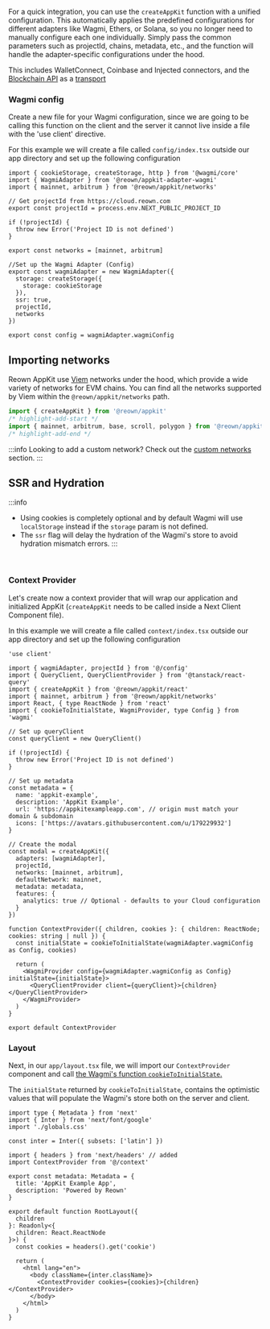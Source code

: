 For a quick integration, you can use the `createAppKit` function with a unified configuration. This automatically applies the predefined configurations for different adapters like Wagmi, Ethers, or Solana, so you no longer need to manually configure each one individually. Simply pass the common parameters such as projectId, chains, metadata, etc., and the function will handle the adapter-specific configurations under the hood.

This includes WalletConnect, Coinbase and Injected connectors, and the [Blockchain API](../../../../cloud/blockchain-api.mdx) as a [transport](https://wagmi.sh/core/api/createConfig#transports)

### Wagmi config

Create a new file for your Wagmi configuration, since we are going to be calling this function on the client and the server it cannot live inside a file with the 'use client' directive.

For this example we will create a file called `config/index.tsx` outside our app directory and set up the following configuration

```tsx
import { cookieStorage, createStorage, http } from '@wagmi/core'
import { WagmiAdapter } from '@reown/appkit-adapter-wagmi'
import { mainnet, arbitrum } from '@reown/appkit/networks'

// Get projectId from https://cloud.reown.com
export const projectId = process.env.NEXT_PUBLIC_PROJECT_ID

if (!projectId) {
  throw new Error('Project ID is not defined')
}

export const networks = [mainnet, arbitrum]

//Set up the Wagmi Adapter (Config)
export const wagmiAdapter = new WagmiAdapter({
  storage: createStorage({
    storage: cookieStorage
  }),
  ssr: true,
  projectId,
  networks
})

export const config = wagmiAdapter.wagmiConfig
```

## Importing networks

Reown AppKit use [Viem](https://viem.sh/) networks under the hood, which provide a wide variety of networks for EVM chains. You can find all the networks supported by Viem within the `@reown/appkit/networks` path.

```js
import { createAppKit } from '@reown/appkit'
/* highlight-add-start */
import { mainnet, arbitrum, base, scroll, polygon } from '@reown/appkit/networks'
/* highlight-add-end */
```

:::info
Looking to add a custom network? Check out the [custom networks](../../core/custom-networks.mdx) section.
:::

## SSR and Hydration

:::info

- Using cookies is completely optional and by default Wagmi will use `localStorage` instead if the `storage` param is not defined.
- The `ssr` flag will delay the hydration of the Wagmi's store to avoid hydration mismatch errors.
  :::

<br />

### Context Provider

Let's create now a context provider that will wrap our application and initialized AppKit (`createAppKit` needs to be called inside a Next Client Component file).

In this example we will create a file called `context/index.tsx` outside our app directory and set up the following configuration

```tsx
'use client'

import { wagmiAdapter, projectId } from '@/config'
import { QueryClient, QueryClientProvider } from '@tanstack/react-query'
import { createAppKit } from '@reown/appkit/react'
import { mainnet, arbitrum } from '@reown/appkit/networks'
import React, { type ReactNode } from 'react'
import { cookieToInitialState, WagmiProvider, type Config } from 'wagmi'

// Set up queryClient
const queryClient = new QueryClient()

if (!projectId) {
  throw new Error('Project ID is not defined')
}

// Set up metadata
const metadata = {
  name: 'appkit-example',
  description: 'AppKit Example',
  url: 'https://appkitexampleapp.com', // origin must match your domain & subdomain
  icons: ['https://avatars.githubusercontent.com/u/179229932']
}

// Create the modal
const modal = createAppKit({
  adapters: [wagmiAdapter],
  projectId,
  networks: [mainnet, arbitrum],
  defaultNetwork: mainnet,
  metadata: metadata,
  features: {
    analytics: true // Optional - defaults to your Cloud configuration
  }
})

function ContextProvider({ children, cookies }: { children: ReactNode; cookies: string | null }) {
  const initialState = cookieToInitialState(wagmiAdapter.wagmiConfig as Config, cookies)

  return (
    <WagmiProvider config={wagmiAdapter.wagmiConfig as Config} initialState={initialState}>
      <QueryClientProvider client={queryClient}>{children}</QueryClientProvider>
    </WagmiProvider>
  )
}

export default ContextProvider
```

### Layout

Next, in our `app/layout.tsx` file, we will import our `ContextProvider` component and call [the Wagmi's function `cookieToInitialState`.](https://wagmi.sh/react/guides/ssr#_2-hydrate-the-cookie)

The `initialState` returned by `cookieToInitialState`, contains the optimistic values that will populate the Wagmi's store both on the server and client.

```tsx
import type { Metadata } from 'next'
import { Inter } from 'next/font/google'
import './globals.css'

const inter = Inter({ subsets: ['latin'] })

import { headers } from 'next/headers' // added
import ContextProvider from '@/context'

export const metadata: Metadata = {
  title: 'AppKit Example App',
  description: 'Powered by Reown'
}

export default function RootLayout({
  children
}: Readonly<{
  children: React.ReactNode
}>) {
  const cookies = headers().get('cookie')

  return (
    <html lang="en">
      <body className={inter.className}>
        <ContextProvider cookies={cookies}>{children}</ContextProvider>
      </body>
    </html>
  )
}
```
